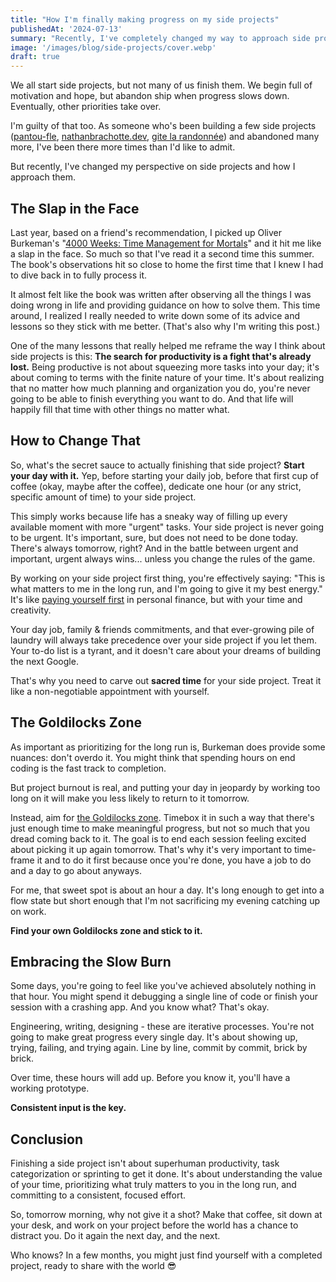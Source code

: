 ```yaml
---
title: "How I'm finally making progress on my side projects"
publishedAt: '2024-07-13'
summary: "Recently, I've completely changed my way to approach side projects and it's been a game changer."
image: '/images/blog/side-projects/cover.webp'
draft: true
---
```


We all start side projects, but not many of us finish them. We begin full of motivation and hope, but abandon ship when progress slows down. Eventually, other priorities take over.

I'm guilty of that too. As someone who's been building a few side projects ([pantou-fle](https://pantou-fle.fr/), [nathanbrachotte.dev](https://nathanbrachotte.dev/), [gite la randonnée](https://gitelarandonnee.fr/)) and abandoned many more, I've been there more times than I'd like to admit.

But recently, I've changed my perspective on side projects and how I approach them.

## The Slap in the Face

Last year, based on a friend's recommendation, I picked up Oliver Burkeman's "[4000 Weeks: Time Management for Mortals](https://www.google.com/search?q=4000+weeks&sourceid=chrome&ie=UTF-8&ictx=1&ved=2ahUKEwivk931qKmHAxUhQ_EDHQtUAGsQ_coHegQINRAD)" and it hit me like a slap in the face. So much so that I've read it a second time this summer. The book's observations hit so close to home the first time that I knew I had to dive back in to fully process it.

It almost felt like the book was written after observing all the things I was doing wrong in life and providing guidance on how to solve them. This time around, I realized I really needed to write down some of its advice and lessons so they stick with me better. (That's also why I'm writing this post.)

One of the many lessons that really helped me reframe the way I think about side projects is this: **The search for productivity is a fight that's already lost.** Being productive is not about squeezing more tasks into your day; it's about coming to terms with the finite nature of your time. It's about realizing that no matter how much planning and organization you do, you're never going to be able to finish everything you want to do. And that life will happily fill that time with other things no matter what.

## How to Change That

So, what's the secret sauce to actually finishing that side project? **Start your day with it.** Yep, before starting your daily job, before that first cup of coffee (okay, maybe after the coffee), dedicate one hour (or any strict, specific amount of time) to your side project.

This simply works because life has a sneaky way of filling up every available moment with more "urgent" tasks. Your side project is never going to be urgent. It's important, sure, but does not need to be done today. There's always tomorrow, right? And in the battle between urgent and important, urgent always wins... unless you change the rules of the game.

By working on your side project first thing, you're effectively saying: "This is what matters to me in the long run, and I'm going to give it my best energy." It's like [paying yourself first](https://getmoneyrich.com/pay-yourself-first/) in personal finance, but with your time and creativity.

Your day job, family & friends commitments, and that ever-growing pile of laundry will always take precedence over your side project if you let them. Your to-do list is a tyrant, and it doesn't care about your dreams of building the next Google.

That's why you need to carve out **sacred time** for your side project. Treat it like a non-negotiable appointment with yourself.

## The Goldilocks Zone

As important as prioritizing for the long run is, Burkeman does provide some nuances: don't overdo it. You might think that spending hours on end coding is the fast track to completion.

But project burnout is real, and putting your day in jeopardy by working too long on it will make you less likely to return to it tomorrow.

Instead, aim for [the Goldilocks zone](https://science.nasa.gov/resource/goldilocks-zone/). Timebox it in such a way that there's just enough time to make meaningful progress, but not so much that you dread coming back to it. The goal is to end each session feeling excited about picking it up again tomorrow. That's why it's very important to time-frame it and to do it first because once you're done, you have a job to do and a day to go about anyways.

For me, that sweet spot is about an hour a day. It's long enough to get into a flow state but short enough that I'm not sacrificing my evening catching up on work.

**Find your own Goldilocks zone and stick to it.**

## Embracing the Slow Burn

Some days, you're going to feel like you've achieved absolutely nothing in that hour. You might spend it debugging a single line of code or finish your session with a crashing app. And you know what? That's okay.

Engineering, writing, designing - these are iterative processes. You're not going to make great progress every single day. It's about showing up, trying, failing, and trying again. Line by line, commit by commit, brick by brick.

Over time, these hours will add up. Before you know it, you'll have a working prototype.

**Consistent input is the key.**

## Conclusion

Finishing a side project isn't about superhuman productivity, task categorization or sprinting to get it done. It's about understanding the value of your time, prioritizing what truly matters to you in the long run, and committing to a consistent, focused effort.

So, tomorrow morning, why not give it a shot? Make that coffee, sit down at your desk, and work on your project before the world has a chance to distract you. Do it again the next day, and the next.

Who knows? In a few months, you might just find yourself with a completed project, ready to share with the world 😎

